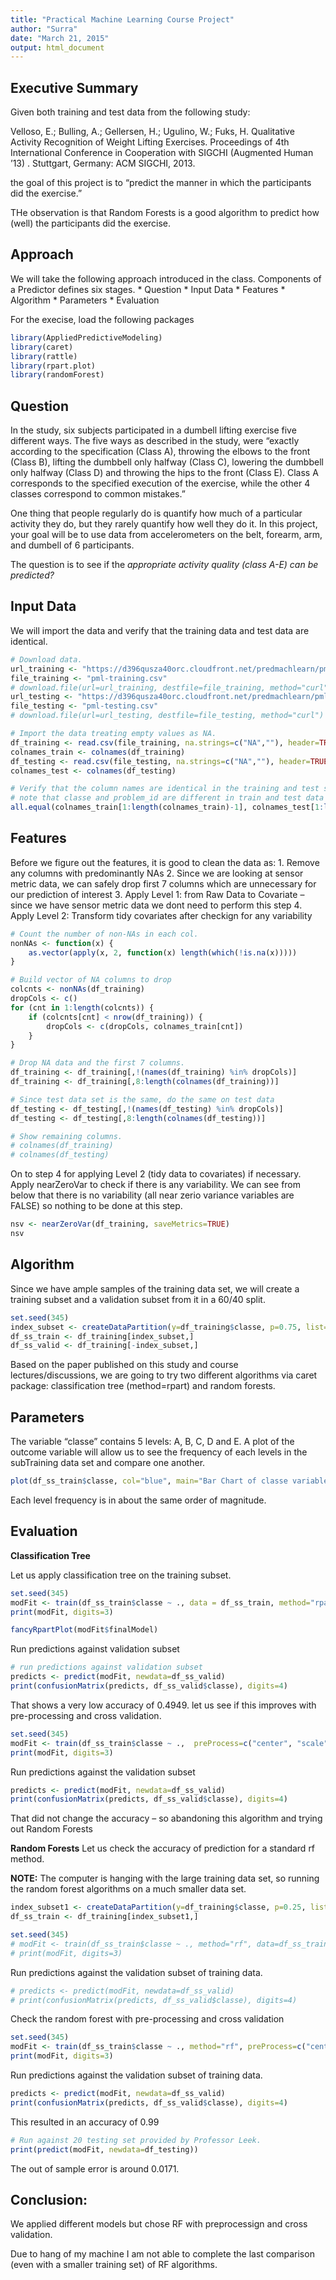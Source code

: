 ```yaml
---
title: "Practical Machine Learning Course Project"
author: "Surra"
date: "March 21, 2015"
output: html_document
---
```


Executive Summary
-------------------------------------------------------------------
Given both training and test data from the following study:

Velloso, E.; Bulling, A.; Gellersen, H.; Ugulino, W.; Fuks, H. Qualitative Activity Recognition of Weight Lifting Exercises. Proceedings of 4th International Conference in Cooperation with SIGCHI (Augmented Human '13) . Stuttgart, Germany: ACM SIGCHI, 2013.

the goal of this project is to “predict the manner in which the participants did the exercise.”

THe observation is that Random Forests is a good algorithm to predict how (well) the participants did the exercise.

Approach
------------------------------------
We will take the following approach introduced in the class. Components of a Predictor defines six stages.
* Question
* Input Data
* Features
* Algorithm
* Parameters
* Evaluation

For the execise, load the following packages

```r
library(AppliedPredictiveModeling)
library(caret)
library(rattle)
library(rpart.plot)
library(randomForest)
```

Question
------------------------------------
In the study, six subjects participated in a dumbell lifting exercise five different ways. The five ways as described in the study, were “exactly according to the specification (Class A), throwing the elbows to the front (Class B), lifting the dumbbell only halfway (Class C), lowering the dumbbell only halfway (Class D) and throwing the hips to the front (Class E). Class A corresponds to the specified execution of the exercise, while the other 4 classes correspond to common mistakes.”

One thing that people regularly do is quantify how much of a particular activity they do, but they rarely quantify how well they do it. In this project, your goal will be to use data from accelerometers on the belt, forearm, arm, and dumbell of 6 participants. 

The question is to see if the *appropriate activity quality (class A-E) can be predicted?*

Input Data
-------------------------------------

We will import the data and verify that the training data and test data are identical.

```r
# Download data.
url_training <- "https://d396qusza40orc.cloudfront.net/predmachlearn/pml-training.csv"
file_training <- "pml-training.csv"
# download.file(url=url_training, destfile=file_training, method="curl")
url_testing <- "https://d396qusza40orc.cloudfront.net/predmachlearn/pml-testing.csv"
file_testing <- "pml-testing.csv"
# download.file(url=url_testing, destfile=file_testing, method="curl")

# Import the data treating empty values as NA.
df_training <- read.csv(file_training, na.strings=c("NA",""), header=TRUE)
colnames_train <- colnames(df_training)
df_testing <- read.csv(file_testing, na.strings=c("NA",""), header=TRUE)
colnames_test <- colnames(df_testing)

# Verify that the column names are identical in the training and test set.
# note that classe and problem_id are different in train and test data sets
all.equal(colnames_train[1:length(colnames_train)-1], colnames_test[1:length(colnames_train)-1])
```

Features
-------------------------------
Before we figure out the features, it is good to clean the data as:
1. Remove any columns with predominantly NAs
2. Since we are looking at sensor metric data, we can safely drop first 7 columns which are unnecessary for our prediction of interest
3. Apply Level 1: from Raw Data to Covariate -- since we have sensor metric data we dont need to perform this step
4. Apply Level 2: Transform tidy covariates after checkign for any variability

```r
# Count the number of non-NAs in each col.
nonNAs <- function(x) {
    as.vector(apply(x, 2, function(x) length(which(!is.na(x)))))
}

# Build vector of NA columns to drop
colcnts <- nonNAs(df_training)
dropCols <- c()
for (cnt in 1:length(colcnts)) {
    if (colcnts[cnt] < nrow(df_training)) {
        dropCols <- c(dropCols, colnames_train[cnt])
    }
}

# Drop NA data and the first 7 columns.
df_training <- df_training[,!(names(df_training) %in% dropCols)]
df_training <- df_training[,8:length(colnames(df_training))]

# Since test data set is the same, do the same on test data
df_testing <- df_testing[,!(names(df_testing) %in% dropCols)]
df_testing <- df_testing[,8:length(colnames(df_testing))]

# Show remaining columns.
# colnames(df_training)
# colnames(df_testing)
```

On to step 4 for applying Level 2 (tidy data to covariates) if necessary. Apply nearZeroVar to check if there is any variability. We can see from below that there is no variability (all near zerio variance variables are FALSE) so nothing to be done at this step.

```r
nsv <- nearZeroVar(df_training, saveMetrics=TRUE)
nsv
```

Algorithm
------------------------------------
Since we have ample samples of the training data set, we will create a training subset and a validation subset from it in a 60/40 split.

```r
set.seed(345)
index_subset <- createDataPartition(y=df_training$classe, p=0.75, list=FALSE)
df_ss_train <- df_training[index_subset,]
df_ss_valid <- df_training[-index_subset,]
```

Based on the paper published on this study and course lectures/discussions, we are going to try two different algorithms via caret package: classification tree (method=rpart) and random forests.

Parameters
-------------------------------
The variable “classe” contains 5 levels: A, B, C, D and E. A plot of the outcome variable will allow us to see the frequency of each levels in the subTraining data set and compare one another.
```r
plot(df_ss_train$classe, col="blue", main="Bar Chart of classe variable of train subset", xlab="classe levels", ylab="Frequency")
```
Each level frequency is in about the same order of magnitude.

Evaluation
-------------------------------
**Classification Tree**

Let us apply classification tree on the training subset.
```r
set.seed(345)
modFit <- train(df_ss_train$classe ~ ., data = df_ss_train, method="rpart")
print(modFit, digits=3)
```
```r
fancyRpartPlot(modFit$finalModel)
```

Run predictions against validation subset
```r
# run predictions against validation subset
predicts <- predict(modFit, newdata=df_ss_valid)
print(confusionMatrix(predicts, df_ss_valid$classe), digits=4)
```

That shows a very low accuracy of 0.4949. let us see if this improves with pre-processing and cross validation.
```r
set.seed(345)
modFit <- train(df_ss_train$classe ~ .,  preProcess=c("center", "scale"), trControl=trainControl(method = "cv", number = 4), data = df_ss_train, method="rpart")
print(modFit, digits=3)
```

Run predictions against the validation subset
```r
predicts <- predict(modFit, newdata=df_ss_valid)
print(confusionMatrix(predicts, df_ss_valid$classe), digits=4)
```
That did not change the accuracy -- so abandoning this algorithm and trying out Random Forests

**Random Forests**
Let us check the accuracy of prediction for a standard rf method.

**NOTE:** The computer is hanging with the large training data set, so running the random forest algorithms on a much smaller data set.
```r
index_subset1 <- createDataPartition(y=df_training$classe, p=0.25, list=FALSE)
df_ss_train <- df_training[index_subset1,]
```

```r
set.seed(345)
# modFit <- train(df_ss_train$classe ~ ., method="rf", data=df_ss_train)
# print(modFit, digits=3)
```
Run predictions against the validation subset of training data.
```r
# predicts <- predict(modFit, newdata=df_ss_valid)
# print(confusionMatrix(predicts, df_ss_valid$classe), digits=4)
```

Check the random forest with pre-processing and cross validation
```r
set.seed(345)
modFit <- train(df_ss_train$classe ~ ., method="rf", preProcess=c("center", "scale"), trControl=trainControl(method = "cv", number = 4), data=df_ss_train)
print(modFit, digits=3)
```
Run predictions against the validation subset of training data.
```r
predicts <- predict(modFit, newdata=df_ss_valid)
print(confusionMatrix(predicts, df_ss_valid$classe), digits=4)
```
This resulted in an accuracy of 0.99
```r
# Run against 20 testing set provided by Professor Leek.
print(predict(modFit, newdata=df_testing))
```

The out of sample error is around 0.0171.

Conclusion:
------------------------------------
We applied different models but chose RF with preprocessign and cross validation.

Due to hang of my machine I am not able to complete the last comparison (even with a smaller training set) of RF algorithms.


